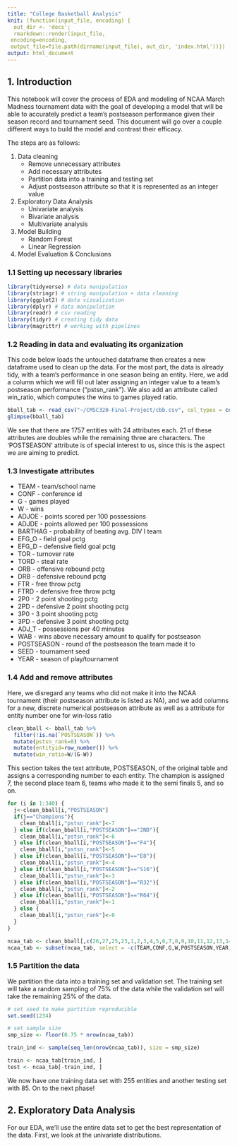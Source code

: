 ```yaml
---
title: "College Basketball Analysis"
knit: (function(input_file, encoding) {
  out_dir <- 'docs';
  rmarkdown::render(input_file,
 encoding=encoding,
 output_file=file.path(dirname(input_file), out_dir, 'index.html'))})
output: html_document
---
```

## 1. Introduction

This notebook will cover the process of EDA and modeling of NCAA March Madness tournament data with the goal of
developing a model that will be able to accurately predict a team's postseason performance given their season record
and tournament seed. This document will go over a couple different ways to build the model and contrast their 
efficacy.

The steps are as follows:

1. Data cleaning
    + Remove unnecessary attributes
    + Add necessary attributes
    + Partition data into a training and testing set
    + Adjust postseason attribute so that it is represented as an integer value
2. Exploratory Data Analysis
    + Univariate analysis
    + Bivariate analysis
    + Multivariate analysis
3. Model Building
    + Random Forest
    + Linear Regression
4. Model Evaluation & Conclusions

### 1.1 Setting up necessary libraries
```r
library(tidyverse) # data manipulation
library(stringr) # string manipulation + data cleaning
library(ggplot2) # data vizualization
library(dplyr) # data manipulation
library(readr) # csv reading
library(tidyr) # creating tidy data
library(magrittr) # working with pipelines
```

### 1.2 Reading in data and evaluating its organization
This code below loads the untouched dataframe then creates a new dataframe used to clean up the data. For the 
most part, the data is already tidy, with a team's performance in one season being an entity. Here, we add a column
which we will fill out later assigning an integer value to a team's postseason performance ("pstsn_rank"). We also
add an attribute called win_ratio, which computes the wins to games played ratio.
```r
bball_tab <- read_csv("~/CMSC320-Final-Project/cbb.csv", col_types = cols())
glimpse(bball_tab)
```
We see that there are 1757 entities with 24 attributes each. 21 of these attributes are doubles while the remaining
three are characters. The 'POSTSEASON' attribute is of special interest to us, since this is the aspect we are 
aiming to predict.

### 1.3 Investigate attributes
* TEAM - team/school name
* CONF - conference id
* G - games played
* W - wins
* ADJOE - points scored per 100 possessions
* ADJDE - points allowed per 100 possessions
* BARTHAG - probability of beating avg. DIV I team
* EFG_O - field goal pctg
* EFG_D - defensive field goal pctg
* TOR - turnover rate
* TORD - steal rate
* ORB - offensive rebound pctg
* DRB - defensive rebound pctg
* FTR - free throw pctg
* FTRD - defensive free throw pctg
* 2P0 - 2 point shooting pctg
* 2PD - defensive 2 point shooting pctg
* 3P0 - 3 point shooting pctg
* 3PD - defensive 3 point shooting pctg
* ADJ_T - possessions per 40 minutes
* WAB - wins above necessary amount to qualify for postseason
* POSTSEASON - round of the postseason the team made it to
* SEED - tournament seed
* YEAR - season of play/tournament

### 1.4 Add and remove attributes
Here, we disregard any teams who did not make it into the NCAA tournament (their postseason attribute is listed as 
NA), and we add columns for a new, discrete numerical postseason attribute as well as a attribute for entity number
one for win-loss ratio
```r
clean_bball <- bball_tab %>% 
  filter(!is.na(`POSTSEASON`)) %>%
  mutate(pstsn_rank=0) %>%
  mutate(entityid=row_number()) %>%
  mutate(win_ratio=W/(G-W))
```

This section takes the text attribute, POSTSEASON, of the original table and assigns a corresponding number to each
entity. The champion is assigned 7, the second place team 6, teams who made it to the semi finals 5, and so on.
```r
for (i in 1:340) {
  j<-clean_bball[i,"POSTSEASON"]
  if(j=="Champions"){
    clean_bball[i,"pstsn_rank"]<-7
  } else if(clean_bball[i,"POSTSEASON"]=="2ND"){
    clean_bball[i,"pstsn_rank"]<-6
  } else if(clean_bball[i,"POSTSEASON"]=="F4"){
    clean_bball[i,"pstsn_rank"]<-5
  } else if(clean_bball[i,"POSTSEASON"]=="E8"){
    clean_bball[i,"pstsn_rank"]<-4
  } else if(clean_bball[i,"POSTSEASON"]=="S16"){
    clean_bball[i,"pstsn_rank"]<-3
  } else if(clean_bball[i,"POSTSEASON"]=="R32"){
    clean_bball[i,"pstsn_rank"]<-2
  } else if(clean_bball[i,"POSTSEASON"]=="R64"){
    clean_bball[i,"pstsn_rank"]<-1
  } else {
    clean_bball[i,"pstsn_rank"]<-0
  }
}

ncaa_tab <- clean_bball[,c(26,27,25,23,1,2,3,4,5,6,7,8,9,10,11,12,13,14,15,16,17,18,19,20,21,22,24)]
ncaa_tab <- subset(ncaa_tab, select = -c(TEAM,CONF,G,W,POSTSEASON,YEAR))
```

### 1.5 Partition the data
We partition the data into a training set and validation set. The training set will take a random sampling of 75%
of the data while the validation set will take the remaining 25% of the data.

```r
# set seed to make partition reproducible
set.seed(1234)

# set sample size
smp_size <- floor(0.75 * nrow(ncaa_tab))

train_ind <- sample(seq_len(nrow(ncaa_tab)), size = smp_size)

train <- ncaa_tab[train_ind, ]
test <- ncaa_tab[-train_ind, ]
```

We now have one training data set with 255 entities and another testing set with 85. On to the next phase!

## 2. Exploratory Data Analysis

For our EDA, we'll use the entire data set to get the best representation of the data.
First, we look at the univariate distributions.

```r

```